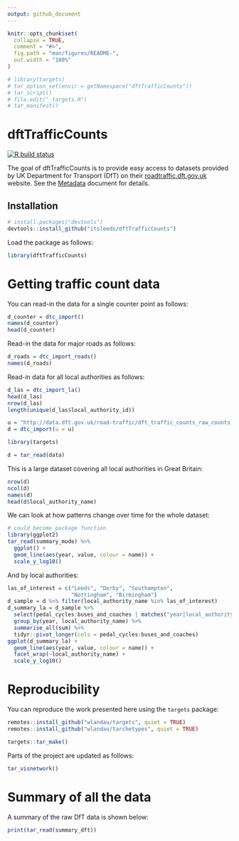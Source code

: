 ```yaml
---
output: github_document
---
```


<!-- README.md is generated from README.Rmd. Please edit that file -->

```r
knitr::opts_chunk$set(
  collapse = TRUE,
  comment = "#>",
  fig.path = "man/figures/README-",
  out.width = "100%"
)
```

```r
# library(targets)
# tar_option_set(envir = getNamespace("dftTrafficCounts"))
# tar_script()
# file.edit("_targets.R")
# tar_manifest()
```


# dftTrafficCounts

<!-- badges: start -->
[![R build status](https://github.com/itsleeds/dftTrafficCounts/workflows/R-CMD-check/badge.svg)](https://github.com/itsleeds/dftTrafficCounts/actions)
<!-- badges: end -->

The goal of dftTrafficCounts is to provide easy access to datasets provided by UK Department for Transport (DfT) on their [roadtraffic.dft.gov.uk](https://roadtraffic.dft.gov.uk) website.
See the [Metadata](http://data.dft.gov.uk.s3.amazonaws.com/road-traffic/all-traffic-data-metadata.pdf) document for details.

## Installation

<!-- You can install the released version of dftTrafficCounts from [CRAN](https://CRAN.R-project.org) with: -->

<!-- ``` r -->
<!-- install.packages("dftTrafficCounts") -->
<!-- ``` -->

<!-- And the development version from [GitHub](https://github.com/) with: -->

```r
# install.packages("devtools")
devtools::install_github("itsleeds/dftTrafficCounts")
```

<!-- From previous readme... -->
<!-- If you have traffic count data you would like to contribute to the Bristol City Council open data platform please contact city.transport@bristol.gov.uk -->

<!-- The entire dataset and a shapefile of the count locations can be downloaded here: http://1drv.ms/1LaIsZ4 -->

<!-- This data has not been quality checked and we strongly advise users conduct their own assessment of the quality of the data before using it. -->

Load the package as follows:

```r
library(dftTrafficCounts)
```


# Getting traffic count data

You can read-in the data for a single counter point as follows:

```r
d_counter = dtc_import()
names(d_counter)
head(d_counter)
```

Read-in the data for major roads as follows:

```r
d_roads = dtc_import_roads()
names(d_roads)
```

Read-in data for all local authorities as follows:

```r
d_las = dtc_import_la()
head(d_las)
nrow(d_las)
length(unique(d_las$local_authority_id))
```




```r
u = "http://data.dft.gov.uk/road-traffic/dft_traffic_counts_raw_counts.zip"
d = dtc_import(u = u)
```

```r
library(targets)
```


```r
d = tar_read(data)
```

This is a large dataset covering all local authorities in Great Britain:

```r
nrow(d)
ncol(d)
names(d)
head(d$local_authority_name)
```

We can look at how patterns change over time for the whole dataset:

```r
# could become package function
library(ggplot2)
tar_read(summary_mode) %>% 
  ggplot() +
  geom_line(aes(year, value, colour = name)) +
  scale_y_log10()
```

And by local authorities:

```r
las_of_interest = c("Leeds", "Derby", "Southampton",
                    "Nottingham", "Birmingham")
d_sample = d %>% filter(local_authority_name %in% las_of_interest)
d_summary_la = d_sample %>%
  select(pedal_cycles:buses_and_coaches | matches("year|local_authority_name")) %>% 
  group_by(year, local_authority_name) %>%
  summarise_all(sum) %>%
  tidyr::pivot_longer(cols = pedal_cycles:buses_and_coaches)
ggplot(d_summary_la) +
  geom_line(aes(year, value, colour = name)) +
  facet_wrap(~local_authority_name) +
  scale_y_log10()
```



# Reproducibility

You can reproduce the work presented here using the `targets` package:

```r
remotes::install_github("wlandau/targets", quiet = TRUE)
remotes::install_github("wlandau/tarchetypes", quiet = TRUE)
```

```r
targets::tar_make()
```

Parts of the project are updated as follows:

```r
tar_visnetwork()
```


# Summary of all the data

A summary of the raw DfT data is shown below:

```r
print(tar_read(summary_dft))
```

